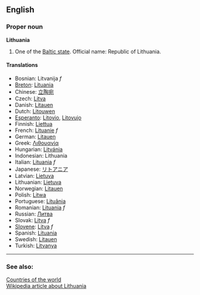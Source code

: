 ==English==
===Proper noun===
'''Lithuania'''

#One of the [[Baltic state]]. Official name: Republic of Lithuania.

==== Translations ====
*Bosnian: Litvanija ''f''
*[[Breton]]: [[Lituania]]
*Chinese: [[立陶宛]]
*Czech: [[Litva#Czech|Litva]]
*Danish: [[Litauen]]
*Dutch: [[Litouwen]]
*[[Esperanto]]: [[Litovio]], [[Litovujo]]
*Finnish: [[Liettua]]
*French: [[Lituanie]] ''f''
*German: [[Litauen]]
*Greek: [[Λιθουανία]]
*Hungarian: [[Litvánia]]
*Indonesian: Lithuania
*Italian: [[Lituania#Italian|Lituania]] ''f''
*Japanese: [[リトアニア]]
*Latvian: [[Lietuva]]
*Lithuanian: [[Lietuva]]
*Norwegian: [[Litauen]]
*Polish: [[Litwa]]
*Portuguese: [[Lituânia]]
*Romanian: [[Lituania]] ''f''
*Russian: [[Литва]]
*Slovak: [[Litva#Slovak|Litva]] ''f''
*[[Slovene]]: [[Litva#Slovene|Litva]] ''f''
*Spanish: [[Lituania#Spanish|Lituania]]
*Swedish: [[Litauen]]
*Turkish: [[Litvanya]]

----

===See also:===
[[Countries of the world]]<br>
[[w:Lithuania|Wikipedia article about Lithuania]]